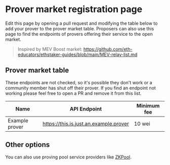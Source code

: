 
# Prover market registration page

Edit this page by opening a pull request and modifying the table below to add your prover to the prover market table. Proposers can also use this page to find the endpoints of provers offering their service to the open market.

> Inspired by MEV Boost market:
> https://github.com/eth-educators/ethstaker-guides/blob/main/MEV-relay-list.md

## Prover market table

<Callout type="warning">
  These endpoints are not checked, so it's possible they don't work or a
  community member has shut off their prover. If you find an endpoint not
  working please feel free to open a PR and remove it from this list.
</Callout>

| Name           | API Endpoint                           | Minimum fee |
| -------------- | -------------------------------------- | ----------- |
| Example prover | https://this.is.just.an.example.prover | 10 wei      |

## Other options

You can also use proving pool service providers like [ZKPool](https://zkpool.io).
